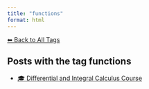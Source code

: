 ```yaml
---
title: "functions"
format: html
---
```


[⬅ Back to All Tags](../tags.qmd)

## Posts with the tag **functions**

- [🎓 Differential and Integral Calculus Course](/posts/courses/mathematics/calculus/index.html)
